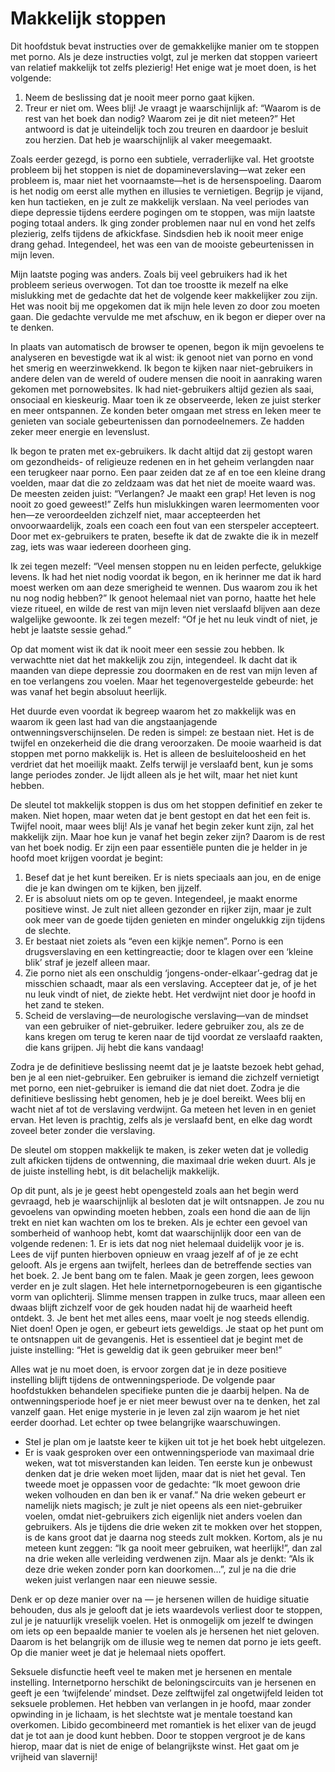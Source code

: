 # Makkelijk stoppen

Dit hoofdstuk bevat instructies over de gemakkelijke manier om te stoppen met porno. Als je deze instructies volgt, zul je merken dat stoppen varieert van relatief makkelijk tot zelfs plezierig! Het enige wat je moet doen, is het volgende:

1.	Neem de beslissing dat je nooit meer porno gaat kijken.
2.	Treur er niet om. Wees blij!
Je vraagt je waarschijnlijk af: "Waarom is de rest van het boek dan nodig? Waarom zei je dit niet meteen?" Het antwoord is dat je uiteindelijk toch zou treuren en daardoor je besluit zou herzien. Dat heb je waarschijnlijk al vaker meegemaakt.

Zoals eerder gezegd, is porno een subtiele, verraderlijke val. Het grootste probleem bij het stoppen is niet de dopamineverslaving—wat zeker een probleem is, maar niet het voornaamste—het is de hersenspoeling. Daarom is het nodig om eerst alle mythen en illusies te vernietigen. Begrijp je vijand, ken hun tactieken, en je zult ze makkelijk verslaan. Na veel periodes van diepe depressie tijdens eerdere pogingen om te stoppen, was mijn laatste poging totaal anders. Ik ging zonder problemen naar nul en vond het zelfs plezierig, zelfs tijdens de afkickfase. Sindsdien heb ik nooit meer enige drang gehad. Integendeel, het was een van de mooiste gebeurtenissen in mijn leven.

Mijn laatste poging was anders. Zoals bij veel gebruikers had ik het probleem serieus overwogen. Tot dan toe troostte ik mezelf na elke mislukking met de gedachte dat het de volgende keer makkelijker zou zijn. Het was nooit bij me opgekomen dat ik mijn hele leven zo door zou moeten gaan. Die gedachte vervulde me met afschuw, en ik begon er dieper over na te denken.

In plaats van automatisch de browser te openen, begon ik mijn gevoelens te analyseren en bevestigde wat ik al wist: ik genoot niet van porno en vond het smerig en weerzinwekkend. Ik begon te kijken naar niet-gebruikers in andere delen van de wereld of oudere mensen die nooit in aanraking waren gekomen met pornowebsites. Ik had niet-gebruikers altijd gezien als saai, onsociaal en kieskeurig. Maar toen ik ze observeerde, leken ze juist sterker en meer ontspannen. Ze konden beter omgaan met stress en leken meer te genieten van sociale gebeurtenissen dan pornodeelnemers. Ze hadden zeker meer energie en levenslust.

Ik begon te praten met ex-gebruikers. Ik dacht altijd dat zij gestopt waren om gezondheids- of religieuze redenen en in het geheim verlangden naar een terugkeer naar porno. Een paar zeiden dat ze af en toe een kleine drang voelden, maar dat die zo zeldzaam was dat het niet de moeite waard was. De meesten zeiden juist: "Verlangen? Je maakt een grap! Het leven is nog nooit zo goed geweest!" Zelfs hun mislukkingen waren leermomenten voor hen—ze veroordeelden zichzelf niet, maar accepteerden het onvoorwaardelijk, zoals een coach een fout van een sterspeler accepteert. Door met ex-gebruikers te praten, besefte ik dat de zwakte die ik in mezelf zag, iets was waar iedereen doorheen ging.

Ik zei tegen mezelf: “Veel mensen stoppen nu en leiden perfecte, gelukkige levens. Ik had het niet nodig voordat ik begon, en ik herinner me dat ik hard moest werken om aan deze smerigheid te wennen. Dus waarom zou ik het nu nog nodig hebben?” Ik genoot helemaal niet van porno, haatte het hele vieze ritueel, en wilde de rest van mijn leven niet verslaafd blijven aan deze walgelijke gewoonte. Ik zei tegen mezelf:
"Of je het nu leuk vindt of niet, je hebt je laatste sessie gehad."


Op dat moment wist ik dat ik nooit meer een sessie zou hebben. Ik verwachtte niet dat het makkelijk zou zijn, integendeel. Ik dacht dat ik maanden van diepe depressie zou doormaken en de rest van mijn leven af en toe verlangens zou voelen. Maar het tegenovergestelde gebeurde: het was vanaf het begin absoluut heerlijk.

Het duurde even voordat ik begreep waarom het zo makkelijk was en waarom ik geen last had van die angstaanjagende ontwenningsverschijnselen. De reden is simpel: ze bestaan niet. Het is de twijfel en onzekerheid die die drang veroorzaken. De mooie waarheid is dat stoppen met porno makkelijk is. Het is alleen de besluiteloosheid en het verdriet dat het moeilijk maakt. Zelfs terwijl je verslaafd bent, kun je soms lange periodes zonder. Je lijdt alleen als je het wilt, maar het niet kunt hebben.

De sleutel tot makkelijk stoppen is dus om het stoppen definitief en zeker te maken. Niet hopen, maar weten dat je bent gestopt en dat het een feit is. Twijfel nooit, maar wees blij! Als je vanaf het begin zeker kunt zijn, zal het makkelijk zijn. Maar hoe kun je vanaf het begin zeker zijn? Daarom is de rest van het boek nodig. Er zijn een paar essentiële punten die je helder in je hoofd moet krijgen voordat je begint:

1.	Besef dat je het kunt bereiken. Er is niets speciaals aan jou, en de enige die je kan dwingen om te kijken, ben jijzelf.
2.	Er is absoluut niets om op te geven. Integendeel, je maakt enorme positieve winst. Je zult niet alleen gezonder en rijker zijn, maar je zult ook meer van de goede tijden genieten en minder ongelukkig zijn tijdens de slechte.
3.	Er bestaat niet zoiets als "even een kijkje nemen". Porno is een drugsverslaving en een kettingreactie; door te klagen over een ‘kleine blik’ straf je jezelf alleen maar.
4.	Zie porno niet als een onschuldig ‘jongens-onder-elkaar’-gedrag dat je misschien schaadt, maar als een verslaving. Accepteer dat je, of je het nu leuk vindt of niet, de ziekte hebt. Het verdwijnt niet door je hoofd in het zand te steken.
5.	Scheid de verslaving—de neurologische verslaving—van de mindset van een gebruiker of niet-gebruiker. Iedere gebruiker zou, als ze de kans kregen om terug te keren naar de tijd voordat ze verslaafd raakten, die kans grijpen. Jij hebt die kans vandaag!

Zodra je de definitieve beslissing neemt dat je je laatste bezoek hebt gehad, ben je al een niet-gebruiker. Een gebruiker is iemand die zichzelf vernietigt met porno, een niet-gebruiker is iemand die dat niet doet. Zodra je die definitieve beslissing hebt genomen, heb je je doel bereikt. Wees blij en wacht niet af tot de verslaving verdwijnt. Ga meteen het leven in en geniet ervan. Het leven is prachtig, zelfs als je verslaafd bent, en elke dag wordt zoveel beter zonder die verslaving.


De sleutel om stoppen makkelijk te maken, is zeker weten dat je volledig zult afkicken tijdens de ontwenning, die maximaal drie weken duurt. Als je de juiste instelling hebt, is dit belachelijk makkelijk.

Op dit punt, als je je geest hebt opengesteld zoals aan het begin werd gevraagd, heb je waarschijnlijk al besloten dat je wilt ontsnappen. Je zou nu gevoelens van opwinding moeten hebben, zoals een hond die aan de lijn trekt en niet kan wachten om los te breken. Als je echter een gevoel van somberheid of wanhoop hebt, komt dat waarschijnlijk door een van de volgende redenen:
1.	Er is iets dat nog niet helemaal duidelijk voor je is. Lees de vijf punten hierboven opnieuw en vraag jezelf af of je ze echt gelooft. Als je ergens aan twijfelt, herlees dan de betreffende secties van het boek.
2.	Je bent bang om te falen. Maak je geen zorgen, lees gewoon verder en je zult slagen. Het hele internetpornogebeuren is een gigantische vorm van oplichterij. Slimme mensen trappen in zulke trucs, maar alleen een dwaas blijft zichzelf voor de gek houden nadat hij de waarheid heeft ontdekt.
3.	Je bent het met alles eens, maar voelt je nog steeds ellendig. Niet doen! Open je ogen, er gebeurt iets geweldigs. Je staat op het punt om te ontsnappen uit de gevangenis. Het is essentieel dat je begint met de juiste instelling: "Het is geweldig dat ik geen gebruiker meer ben!"

Alles wat je nu moet doen, is ervoor zorgen dat je in deze positieve instelling blijft tijdens de ontwenningsperiode. De volgende paar hoofdstukken behandelen specifieke punten die je daarbij helpen. Na de ontwenningsperiode hoef je er niet meer bewust over na te denken, het zal vanzelf gaan. Het enige mysterie in je leven zal zijn waarom je het niet eerder doorhad. Let echter op twee belangrijke waarschuwingen. 


- Stel je plan om je laatste keer te kijken uit tot je het boek hebt uitgelezen. 
- Er is vaak gesproken over een ontwenningsperiode van maximaal drie weken, wat tot misverstanden kan leiden. Ten eerste kun je onbewust denken dat je drie weken moet lijden, maar dat is niet het geval. Ten tweede moet je oppassen voor de gedachte: “Ik moet gewoon drie weken volhouden en dan ben ik er vanaf.” Na drie weken gebeurt er namelijk niets magisch; je zult je niet opeens als een niet-gebruiker voelen, omdat niet-gebruikers zich eigenlijk niet anders voelen dan gebruikers. Als je tijdens die drie weken zit te mokken over het stoppen, is de kans groot dat je daarna nog steeds zult mokken. Kortom, als je nu meteen kunt zeggen: “Ik ga nooit meer gebruiken, wat heerlijk!”, dan zal na drie weken alle verleiding verdwenen zijn. Maar als je denkt: “Als ik deze drie weken zonder porn kan doorkomen...”, zul je na die drie weken juist verlangen naar een nieuwe sessie.


Denk er op deze manier over na — je hersenen willen de huidige situatie behouden, dus als je gelooft dat je iets waardevols verliest door te stoppen, zul je je natuurlijk vreselijk voelen. Het is onmogelijk om jezelf te dwingen om iets op een bepaalde manier te voelen als je hersenen het niet geloven. Daarom is het belangrijk om de illusie weg te nemen dat porno je iets geeft. Op die manier weet je dat je helemaal niets opoffert.

Seksuele disfunctie heeft veel te maken met je hersenen en mentale instelling. Internetporno herschikt de beloningscircuits van je hersenen en geeft je een ‘twijfelende’ mindset. Deze zelftwijfel zal ongetwijfeld leiden tot seksuele problemen. Het hebben van verlangen in je hoofd, maar zonder opwinding in je lichaam, is het slechtste wat je mentale toestand kan overkomen. Libido gecombineerd met romantiek is het elixer van de jeugd dat je tot aan je dood kunt hebben. Door te stoppen vergroot je de kans hierop, maar dat is niet de enige of belangrijkste winst. Het gaat om je vrijheid van slavernij!
